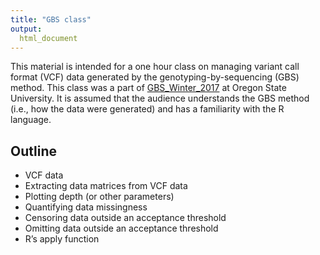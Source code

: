 ```yaml
---
title: "GBS class"
output:
  html_document
---
```



This material is intended for a one hour class on managing variant call format (VCF) data generated by the  genotyping-by-sequencing (GBS) method.
This class was a part of [GBS_Winter_2017](http://teaching.cgrb.oregonstate.edu/MCB/Rhodes/GBS_Winter_2017/) at Oregon State University.
It is assumed that the audience understands the GBS method (i.e., how the data were generated) and has a familiarity with the R language.


## Outline

* VCF data
* Extracting data matrices from VCF data
* Plotting depth (or other parameters)
* Quantifying data missingness
* Censoring data outside an acceptance threshold
* Omitting data outside an acceptance threshold
* R's apply function


